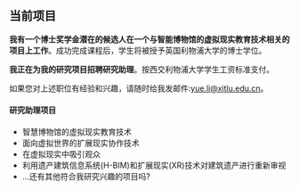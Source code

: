 ## 当前项目

**我有一个<span>博士奖学金</span>潜在的候选人在一个与智能博物馆的虚拟现实教育技术相关的项目上工作**。成功完成课程后，学生将被授予英国利物浦大学的博士学位。

**我正在为我的研究项目招聘研究助理**。按西交利物浦大学学生工资标准支付。

如果您对上述职位有经验和兴趣，请随时给我发邮件:yue.li@xjtlu.edu.cn。

#### 研究助理项目

- 智慧博物馆的虚拟现实教育技术
- 面向虚拟世界的扩展现实协作技术
- 在虚拟现实中吸引观众
- 利用遗产建筑信息系统(H-BIM)和扩展现实(XR)技术对建筑遗产进行重新审视
- …还有其他符合我研究兴趣的项目吗?
